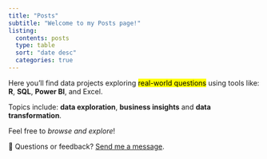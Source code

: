 ```yaml
---
title: "Posts"
subtitle: "Welcome to my Posts page!"
listing: 
  contents: posts
  type: table
  sort: "date desc"
  categories: true
---
```


Here you'll find data projects exploring <mark>real-world questions</mark> using tools like: **R**, **SQL**, **Power BI**, and Excel.

Topics include: **data exploration**, **business insights** and **data transformation**.

Feel free to *browse and explore*!

💬 Questions or feedback? [Send me a message](contact.qmd).
